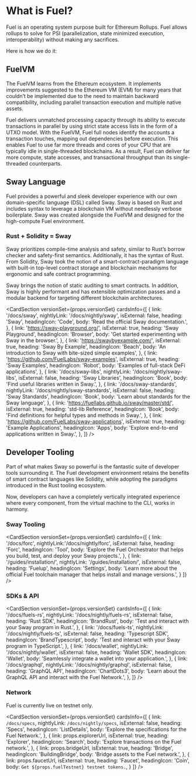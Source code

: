 # What is Fuel?

Fuel is an operating system purpose built for Ethereum Rollups.
Fuel allows rollups to solve for PSI (parallelization, state minimized execution, interoperability) without making any sacrifices.

Here is how we do it:

## FuelVM

The FuelVM learns from the Ethereum ecosystem.
It implements improvements suggested to the Ethereum VM (EVM) for many years that couldn’t be implemented due to the need to maintain backward compatibility, including parallel transaction execution and multiple native assets.

Fuel delivers unmatched processing capacity through its ability to execute transactions in parallel by using strict state access lists in the form of a UTXO model.
With the FuelVM, Fuel full nodes identify the accounts a transaction touches, mapping out dependencies before execution.
This enables Fuel to use far more threads and cores of your CPU that are typically idle in single-threaded blockchains.
As a result, Fuel can deliver far more compute, state accesses, and transactional throughput than its single-threaded counterparts.

## Sway Language

Fuel provides a powerful and sleek developer experience with our own domain-specific language (DSL) called Sway.
Sway is based on Rust and includes syntax to leverage a blockchain VM without needlessly verbose boilerplate.
Sway was created alongside the FuelVM and designed for the high-compute Fuel environment.

### Rust + Solidity = Sway

Sway prioritizes compile-time analysis and safety, similar to Rust’s borrow checker and safety-first semantics.
Additionally, it has the syntax of Rust. From Solidity, Sway took the notion of a smart-contract-paradigm language with built-in top-level contract storage and blockchain mechanisms for ergonomic and safe contract programming.

Sway brings the notion of static auditing to smart contracts.
In addition, Sway is highly performant and has extensible optimization passes and a modular backend for targeting different blockchain architectures.

<CardSection
versionSet={props.versionSet}
cardsInfo={[
    {
        link: '/docs/sway',
        nightlyLink: '/docs/nightly/sway',
        isExternal: false,
        heading: 'Sway',
        headingIcon: 'Code',
        body: 'Read the official Sway documentation.',
    },
    {
        link: 'https://sway-playground.org/',
        isExternal: true,
        heading: 'Sway Playground',
        headingIcon: 'Browser',
        body: 'Get started experimenting with Sway in the browser.',
    },
    {
        link: 'https://swaybyexample.com/',
        isExternal: true,
        heading: 'Sway By Example',
        headingIcon: 'Beach',
        body: 'An introduction to Sway with bite-sized simple examples',
    },
    {
        link: 'https://github.com/FuelLabs/sway-examples',
        isExternal: true,
        heading: 'Sway Examples',
        headingIcon: 'Robot',
        body: 'Examples of full-stack DeFi applications',
    },
    {
        link: '/docs/sway-libs',
        nightlyLink: '/docs/nightly/sway-libs',
        isExternal: false,
        heading: 'Sway Libraries',
        headingIcon: 'Book',
        body: 'Find useful libraries written in Sway.',
    },
    {
        link: '/docs/sway-standards',
        nightlyLink: '/docs/nightly/sway-standards',
        isExternal: false,
        heading: 'Sway Standards',
        headingIcon: 'Book',
        body: 'Learn about standards for the Sway language',
    },
    {
        link: 'https://fuellabs.github.io/sway/master/std/',
        isExternal: true,
        heading: 'std-lib Reference',
        headingIcon: 'Book',
        body: 'Find definitions for helpful types and methods in Sway.',
    },
    {
        link: 'https://github.com/FuelLabs/sway-applications',
        isExternal: true,
        heading: 'Example Applications',
        headingIcon: 'Apps',
        body: 'Explore end-to-end applications written in Sway.',
    },
]}
/>

## Developer Tooling

Part of what makes Sway so powerful is the fantastic suite of developer tools surrounding it.
The Fuel development environment retains the benefits of smart contract languages like Solidity, while adopting the paradigms introduced in the Rust tooling ecosystem.

Now, developers can have a completely vertically integrated experience where every component, from the virtual machine to the CLI, works in harmony.

### Sway Tooling

<CardSection
versionSet={props.versionSet}
cardsInfo={[
     {
        link: '/docs/forc',
        nightlyLink:'/docs/nightly/forc',
        isExternal: false,
        heading: 'Forc',
        headingIcon: 'Tool',
        body: 'Explore the Fuel Orchestrator that helps you build, test, and deploy your Sway projects.',
    },
    {
        link: '/guides/installation/',
        nightlyLink: '/guides/installation/',
        isExternal: false,
        heading: 'Fuelup',
        headingIcon: 'Settings',
        body: 'Learn more about the official Fuel toolchain manager that helps install and manage versions.',
    }
]}
/>

### SDKs & API

<CardSection
versionSet={props.versionSet}
cardsInfo={[
{
          link: '/docs/fuels-rs',
          nightlyLink: '/docs/nightly/fuels-rs',
          isExternal: false,
          heading: 'Rust SDK',
          headingIcon: 'BrandRust',
          body: 'Test and interact with your Sway program in Rust.',
        },
        {
          link: '/docs/fuels-ts',
          nightlyLink: '/docs/nightly/fuels-ts',
          isExternal: false,
          heading: 'Typescript SDK',
          headingIcon: 'BrandTypescript',
          body: 'Test and interact with your Sway program in TypeScript.',
        },
        {
          link: '/docs/wallet',
          nightlyLink: '/docs/nightly/wallet',
          isExternal: false,
          heading: 'Wallet SDK',
          headingIcon: 'Wallet',
          body: 'Seamlessly integrate a wallet into your application.',
        },
        {
         link: '/docs/graphql',
          nightlyLink: '/docs/nightly/graphql',
          isExternal: false,
          heading: 'GraphQL API',
          headingIcon: 'ChartDots3',
          body: 'Learn about the GraphQL API and interact with the Fuel Network.',
        },
]}
/>

### Network

Fuel is currently live on testnet only.

<CardSection
versionSet={props.versionSet}
cardsInfo={[
    {
        link: `/docs/specs`,
        nightlyLink: `/docs/nightly/specs`,
        isExternal: false,
        heading: 'Specs',
        headingIcon: 'ListDetails',
        body: 'Explore the specifications for the Fuel Network.',
    },
    {
        link: props.explorerUrl,
        isExternal: true,
        heading: 'Explorer',
        headingIcon: 'Search',
        body: 'Explore transactions on the Fuel network.',
    },
    {
        link: props.bridgeUrl,
        isExternal: true,
        heading: 'Bridge',
        headingIcon: 'BuildingBridge',
        body: 'Bridge assets to the Fuel network.',
    },
        {
        link: props.faucetUrl,
        isExternal: true,
        heading: 'Faucet',
        headingIcon: 'Coin',
        body: `Get ${props.fuelTestnet} testnet tokens.`,
    }
]}
/>
